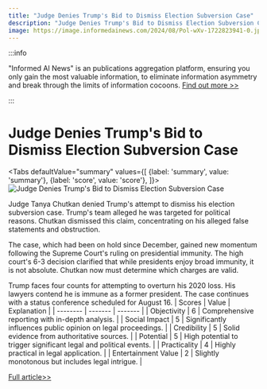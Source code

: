 ```yaml
---
title: "Judge Denies Trump's Bid to Dismiss Election Subversion Case"
description: "Judge Denies Trump's Bid to Dismiss Election Subversion Case"
image: https://image.informedainews.com/2024/08/Pol-wXv-1722823941-0.jpg
---
```



:::info

"Informed AI News" is an publications aggregation platform, ensuring you only gain the most valuable information, to eliminate information asymmetry and break through the limits of information cocoons.  [Find out more >>](/)

:::

# Judge Denies Trump's Bid to Dismiss Election Subversion Case


<Tabs
	defaultValue="summary"
	values={[
	{label: 'summary', value: 'summary'},
	{label: 'score', value: 'score'},
]}>
<TabItem value="summary">
<img
  src="https://image.informedainews.com/2024/08/Pol-wXv-1722823941-0.jpg"
  alt="Judge Denies Trump's Bid to Dismiss Election Subversion Case"
/>



Judge Tanya Chutkan denied Trump's attempt to dismiss his election subversion case. Trump's team alleged he was targeted for political reasons. Chutkan dismissed this claim, concentrating on his alleged false statements and obstruction.

The case, which had been on hold since December, gained new momentum following the Supreme Court's ruling on presidential immunity. The high court's 6-3 decision clarified that while presidents enjoy broad immunity, it is not absolute. Chutkan now must determine which charges are valid.

Trump faces four counts for attempting to overturn his 2020 loss. His lawyers contend he is immune as a former president. The case continues with a status conference scheduled for August 16.
</TabItem>
<TabItem value="score">
	| Scores     | Value   | Explanation |
	| -------- | ------- | ------- |
	| Objectivity  | 6    | Comprehensive reporting with in-depth analysis.    |
	| Social Impact | 5     | Significantly influences public opinion on legal proceedings.    |
	| Credibility    | 5    | Solid evidence from authoritative sources.    |
	| Potential    | 5    | High potential to trigger significant legal and political events.    |
	| Practicality    | 4    | Highly practical in legal application.    |
	| Entertainment Value    | 2    | Slightly monotonous but includes legal intrigue.    |
</TabItem>
</Tabs>

[Full article>>](https://www.theguardian.com/us-news/article/2024/aug/04/trump-election-subversion-case)

